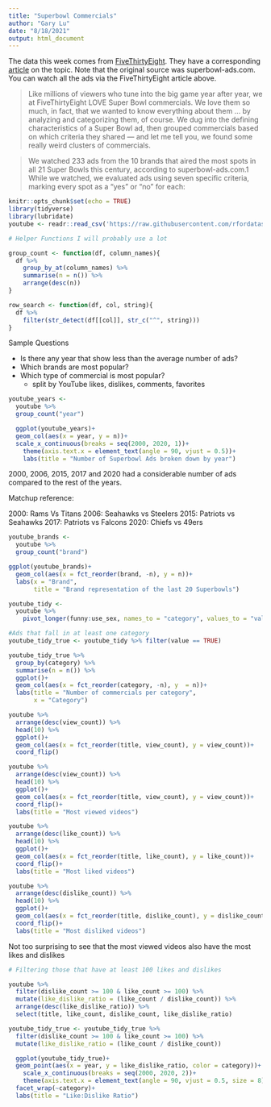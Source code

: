 ```yaml
---
title: "Superbowl Commercials"
author: "Gary Lu"
date: "8/18/2021"
output: html_document
---
```


The data this week comes from [FiveThirtyEight](https://github.com/fivethirtyeight/superbowl-ads). They have a corresponding [article](https://projects.fivethirtyeight.com/super-bowl-ads/) on the topic. Note that the original source was superbowl-ads.com. You can watch all the ads via the FiveThirtyEight article above.

>Like millions of viewers who tune into the big game year after year, we at FiveThirtyEight LOVE Super Bowl commercials. We love them so much, in fact, that we wanted to know everything about them … by analyzing and categorizing them, of course. We dug into the defining characteristics of a Super Bowl ad, then grouped commercials based on which criteria they shared — and let me tell you, we found some really weird clusters of commercials.

>We watched 233 ads from the 10 brands that aired the most spots in all 21 Super Bowls this century, according to superbowl-ads.com.1 While we watched, we evaluated ads using seven specific criteria, marking every spot as a "yes" or "no" for each:

```r
knitr::opts_chunk$set(echo = TRUE)
library(tidyverse)
library(lubridate)
youtube <- readr::read_csv('https://raw.githubusercontent.com/rfordatascience/tidytuesday/master/data/2021/2021-03-02/youtube.csv')
```

```r
# Helper Functions I will probably use a lot

group_count <- function(df, column_names){
  df %>% 
    group_by_at(column_names) %>% 
    summarise(n = n()) %>% 
    arrange(desc(n))
}

row_search <- function(df, col, string){
  df %>% 
    filter(str_detect(df[[col]], str_c("^", string)))
}
```

Sample Questions

* Is there any year that show less than the average number of ads?
* Which brands are most popular?
* Which type of commercial is most popular?
  + split by YouTube likes, dislikes, comments, favorites

```r
youtube_years <- 
  youtube %>% 
  group_count("year")

  ggplot(youtube_years)+
  geom_col(aes(x = year, y = n))+
  scale_x_continuous(breaks = seq(2000, 2020, 1))+
    theme(axis.text.x = element_text(angle = 90, vjust = 0.5))+
    labs(title = "Number of Superbowl Ads broken down by year")
```

2000, 2006, 2015, 2017 and 2020 had a considerable number of ads compared to the rest of the years.

Matchup reference:

2000: Rams Vs Titans
2006: Seahawks vs Steelers
2015: Patriots vs Seahawks
2017: Patriots vs Falcons
2020: Chiefs vs 49ers

```r
youtube_brands <- 
  youtube %>% 
  group_count("brand")

ggplot(youtube_brands)+
  geom_col(aes(x = fct_reorder(brand, -n), y = n))+
  labs(x = "Brand",
       title = "Brand representation of the last 20 Superbowls")
```


```r
youtube_tidy <- 
  youtube %>% 
    pivot_longer(funny:use_sex, names_to = "category", values_to = "value")

#Ads that fall in at least one category
youtube_tidy_true <- youtube_tidy %>% filter(value == TRUE)

youtube_tidy_true %>% 
  group_by(category) %>% 
  summarise(n = n()) %>% 
  ggplot()+
  geom_col(aes(x = fct_reorder(category, -n), y  = n))+
  labs(title = "Number of commercials per category",
       x = "Category")
```

```r
youtube %>% 
  arrange(desc(view_count)) %>% 
  head(10) %>% 
  ggplot()+
  geom_col(aes(x = fct_reorder(title, view_count), y = view_count))+
  coord_flip()
```

```r
youtube %>% 
  arrange(desc(view_count)) %>% 
  head(10) %>% 
  ggplot()+
  geom_col(aes(x = fct_reorder(title, view_count), y = view_count))+
  coord_flip()+
  labs(title = "Most viewed videos")

youtube %>% 
  arrange(desc(like_count)) %>% 
  head(10) %>% 
  ggplot()+
  geom_col(aes(x = fct_reorder(title, like_count), y = like_count))+
  coord_flip()+
  labs(title = "Most liked videos")

youtube %>% 
  arrange(desc(dislike_count)) %>% 
  head(10) %>% 
  ggplot()+
  geom_col(aes(x = fct_reorder(title, dislike_count), y = dislike_count))+
  coord_flip()+
  labs(title = "Most disliked videos")
```

Not too surprising to see that the most viewed videos also have the most likes and dislikes

```r
# Filtering those that have at least 100 likes and dislikes 

youtube %>% 
  filter(dislike_count >= 100 & like_count >= 100) %>% 
  mutate(like_dislike_ratio = (like_count / dislike_count)) %>% 
  arrange(desc(like_dislike_ratio)) %>% 
  select(title, like_count, dislike_count, like_dislike_ratio)
```

```r
youtube_tidy_true <- youtube_tidy_true %>% 
  filter(dislike_count >= 100 & like_count >= 100) %>% 
  mutate(like_dislike_ratio = (like_count / dislike_count))

  ggplot(youtube_tidy_true)+
  geom_point(aes(x = year, y = like_dislike_ratio, color = category))+
    scale_x_continuous(breaks = seq(2000, 2020, 2))+
    theme(axis.text.x = element_text(angle = 90, vjust = 0.5, size = 8))+
  facet_wrap(~category)+
  labs(title = "Like:Dislike Ratio")
```

